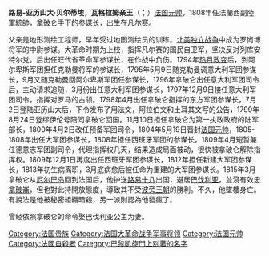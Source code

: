 {{Infobox military person
| name          = 路易-亚历山大·贝尔蒂埃
| image         = Louis-Alexandre Berthier.png
| caption       = 
| birth_date          = {{Birth date|1753|2|20|df=y}}
| death_date          = {{Death date and age|1815|6|1|1753|2|20|df=y}}
| placeofburial_label =
| birth_place  = [[File:Royal_Standard_of_the_King_of_France.svg|border]] [[法兰西王国|法兰西王国]][[凡尔赛镇|凡尔赛镇]]
| death_place  = [[File:Flag_of_Bavaria_(striped).svg|border]] [[巴伐利亚王国|巴伐利亚王国]][[班贝格|班贝格]]
| placeofburial =
| nickname      =
| allegiance    = [[File:Royal_Standard_of_the_King_of_France.svg|border]] [[法兰西王国|法兰西王国]]<br>[[File:Flag_of_France_1790-1794.svg|border]] [[法兰西王国_(1791–1792)|法兰西王国 (1791–1792)]]<br>{{flagicon|FRA}} [[法兰西第一共和国|法兰西第一共和国]]<br>{{flagicon|FRA}} [[法兰西第一帝国|法兰西第一帝国]]<br>{{flagicon image|Royal flag of France during the Bourbon Restoration.svg}} [[波旁复辟|波旁复辟]]
| branch        = 
| serviceyears  = 1764-1815年
| rank          = 
| unit          = 
| commands      = 
| battles       = [[美国独立战争|美国独立战争]]<br>[[法国大革命战争|法国大革命战争]]<br>[[拿破仑战争|拿破仑战争]]
| awards        = 
| relations     = 
| laterwork     = 
}}

'''路易-亚历山大·贝尔蒂埃，瓦格拉姆亲王'''（{{lang-fr|Louis Alexandre Berthier, prince de Wagram}}；{{bd|1753年|2月20日|1815年|6月1日|catIdx=B}}）[[法国元帅|法国元帅]]，1808年任法蘭西副陸軍統帥，[[拿破仑|拿破仑]]手下的参谋长，出生在[[凡尔赛|凡尔赛]]。

父亲是地形测绘工程师，早年受过地图测绘员的训练。[[北美独立战争|北美独立战争]]中成为罗尚博将军的中尉参谋。大革命时期为上校，指挥凡尔赛的国民自卫军，坚决反对列库安特尔党。后出任旺代省革命军参谋长，在作战中负伤。1794年[[热月政变|热月政变]]后，到阿尔卑斯军团担任克勒曼将军的参谋长，1795年5月9日随克勒曼调意大利军团参谋长，9月又随克勒曼回阿尔卑斯军团任参谋长，1796年拿破仑出任意大利军团司令后，主动请求追随，3月份出任意大利军团参谋长，1797年12月9日接任意大利军团司令，指挥对罗马的占领。1798年4月出任拿破仑指挥的东方军团参谋长，7月2日登陆亚历山大后，下令发布了用法文，阿拉伯文和土耳其文写的公告，1799年8月24日登缪伊伦号陪同拿破仑回国。11月10日担任拿破仑为第一执政政府的陆军部长，1800年4月2日改任预备军团司令，1804年5月19日晋封[[法国元帅|法国元帅]]，1805-1808年出任大军团参谋长，1808年担任西班牙军团的参谋长，1809年4月短暂兼任德意志军团副司令，代理指挥权几天，结果造成局面被动，很快被拿破仑解除指挥权。1809年12月1日再度出任西班牙军团参谋长，1812年担任新建大军团参谋长，1813年初生病离职，3月底病愈后被任命为重建的大军团参谋长。1815年3月拿破仑从[[厄尔巴岛|厄尔巴岛]]回到法国后，他护送[[路易十八|路易十八]]出国，避居[[巴伐利亚|巴伐利亚]]，並沒有效忠[[拿破崙|拿破崙]]，但也對此持開放態度，導致其不受[[波旁王朝|波旁王朝]]的勝利。不久，他墜樓身亡。有說法是他被秘密組織暗殺，另一派則認為他發瘋了。

曾经依照拿破仑的命令娶巴伐利亚公主为妻。

{{start box}}
{{succession box | [[拉扎尔·卡诺|拉扎尔·卡诺]] | {{Link-fr|费尔特雷公爵亨利·克拉克|Henri-Jacques-Guillaume Clarke}} | 战争大臣 | 1800年-1807年}}
{{end box}}

{{法蘭西第一帝國元帥}}
{{法國大革命}}
{{Napoleonic Wars}}
{{Authority control}}

{{DEFAULTSORT:Berthier, Louis Alexandre}}
[[Category:法国贵族|Category:法国贵族]]
[[Category:法国大革命战争军事将领|Category:法国大革命战争军事将领]]
[[Category:法国元帅|Category:法国元帅]]
[[Category:法國自殺者|Category:法國自殺者]]
[[Category:巴黎凱旋門上刻著的名字|Category:巴黎凱旋門上刻著的名字]]